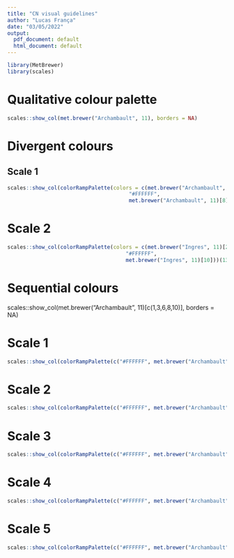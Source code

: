 ```yaml
---
title: "CN visual guidelines"
author: "Lucas França"
date: "03/05/2022"
output:
  pdf_document: default
  html_document: default
---
```


```r
library(MetBrewer)
library(scales)
```

# Qualitative colour palette 

```r
scales::show_col(met.brewer("Archambault", 11), borders = NA)
```

# Divergent colours

## Scale 1

```r
scales::show_col(colorRampPalette(colors = c(met.brewer("Archambault", 11)[3], 
                                       "#FFFFFF", 
                                       met.brewer("Archambault", 11)[8]))(13), borders = NA)
```

# Scale 2

```r
scales::show_col(colorRampPalette(colors = c(met.brewer("Ingres", 11)[2], 
                                      "#FFFFFF", 
                                      met.brewer("Ingres", 11)[10]))(13), borders = NA)

```

# Sequential colours

scales::show_col(met.brewer("Archambault", 11)[c(1,3,6,8,10)], borders = NA)

# Scale 1

```r
scales::show_col(colorRampPalette(c("#FFFFFF", met.brewer("Archambault", 11)[3]))(11), borders = NA)
```

# Scale 2

```r
scales::show_col(colorRampPalette(c("#FFFFFF", met.brewer("Archambault", 11)[8]))(11), borders = NA)
```

# Scale 3

```r
scales::show_col(colorRampPalette(c("#FFFFFF", met.brewer("Archambault", 11)[1]))(11), borders = NA)
```

# Scale 4

```r
scales::show_col(colorRampPalette(c("#FFFFFF", met.brewer("Archambault", 11)[6]))(11), borders = NA)
```

# Scale 5

```r
scales::show_col(colorRampPalette(c("#FFFFFF", met.brewer("Archambault", 11)[10]))(11), borders = NA)
```